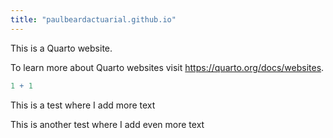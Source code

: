 ```yaml
---
title: "paulbeardactuarial.github.io"
---
```


This is a Quarto website.

To learn more about Quarto websites visit <https://quarto.org/docs/websites>.

```r
1 + 1
```

This is a test where I add more text

This is another test where I add even more text